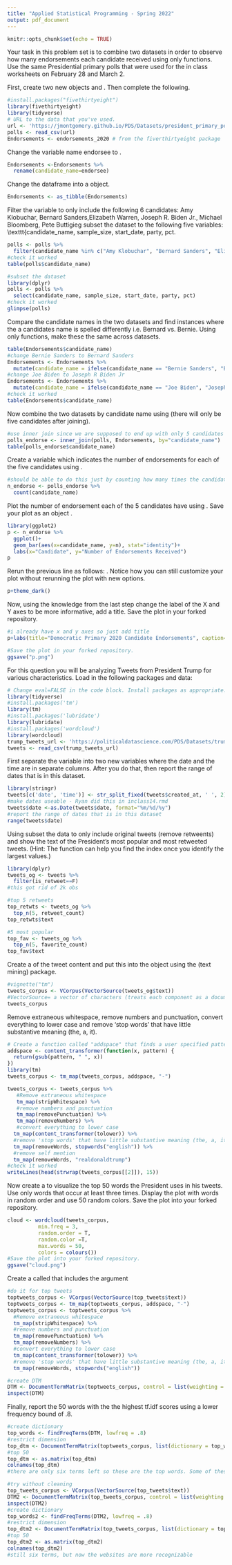 ```yaml
---
title: "Applied Statistical Programming - Spring 2022"
output: pdf_document
---
```


```r
knitr::opts_chunk$set(echo = TRUE)
```

\begin{center}
{\Large{\textbf{Problem Set 3}}} \\
\vspace{4 bp}
Due Wednesday, March 16, 10:00 AM (Before Class) \\
\end{center}

\section*{Instructions}
\begin{enumerate}
  \item The following questions should each be answered within an Rmarkdown file. Be sure to provide many comments in your code blocks to facilitate grading. Undocumented code will not be graded.
  \item Work on git. Continue to work in the repository you forked from \url{https://github.com/johnsontr/AppliedStatisticalProgramming2022} and add your code for Problem Set 4. Commit and push frequently. Use meaningful commit messages because these will affect your grade.
  \item You may work in teams, but each student should develop their own Rmarkdown file. To be clear, there should be no copy and paste. Each keystroke in the assignment should be your own.
  \item For students new to programming, this may take a while. Get started.
\end{enumerate}

\section*{\texttt{tidyverse}}

Your task in this problem set is to combine two datasets in order to observe how many endorsements each candidate received using only \texttt{dplyr} functions. Use the same Presidential primary polls that were used for the in class worksheets on February 28 and March 2.\

First, create two new objects \texttt{polls} and \texttt{Endorsements}. Then complete the following.
```r
#install.packages("fivethirtyeight")
library(fivethirtyeight)
library(tidyverse)
# URL to the data that you've used.
url <- 'https://jmontgomery.github.io/PDS/Datasets/president_primary_polls_feb2020.csv'
polls <- read_csv(url)
Endorsements <- endorsements_2020 # from the fiverthirtyeight package
```
Change the \texttt{Endorsements} variable name endorsee to \texttt{candidate\_name}.
```r
Endorsements <-Endorsements %>% 
  rename(candidate_name=endorsee)
```
Change the \texttt{Endorsements} dataframe into a \texttt{tibble} object.
```r
Endorsements <- as_tibble(Endorsements)
```
Filter the \texttt{poll} variable to only include the following 6 candidates: Amy Klobuchar, Bernard Sanders,Elizabeth Warren, Joseph R. Biden Jr., Michael Bloomberg, Pete Buttigieg \textbf{and} subset the dataset to the following five variables: \texttt{candidate\_name, sample\_size, start\_date, party, pct.
```r
polls <- polls %>% 
  filter(candidate_name %in% c("Amy Klobuchar", "Bernard Sanders", "Elizabeth Warren", "Joseph R. Biden Jr.", "Michael Bloomberg", "Pete Buttigieg"))
#check it worked
table(polls$candidate_name)

#subset the dataset 
library(dplyr)
polls <- polls %>% 
  select(candidate_name, sample_size, start_date, party, pct)
#check it worked
glimpse(polls)
```
Compare the candidate names in the two datasets and find instances where the a candidates name is spelled differently i.e. Bernard vs. Bernie. Using only \texttt{dplyr} functions, make these the same across datasets. 
```r
table(Endorsements$candidate_name)
#change Bernie Sanders to Bernard Sanders
Endorsements <- Endorsements %>% 
  mutate(candidate_name = ifelse(candidate_name == "Bernie Sanders", "Bernard Sanders", candidate_name))
#change Joe Biden to Joseph R Biden Jr
Endorsements <- Endorsements %>% 
  mutate(candidate_name = ifelse(candidate_name == "Joe Biden", "Joseph R. Biden Jr.", candidate_name))
#check it worked
table(Endorsements$candidate_name)
```
Now combine the two datasets by candidate name using \texttt{dplyr} (there will only be five candidates after joining).
```r
#use inner join since we are supposed to end up with only 5 candidates after joining and endorsements doesn't have bloomberg
polls_endorse <- inner_join(polls, Endorsements, by="candidate_name")
table(polls_endorse$candidate_name)
```
Create a variable which indicates the number of endorsements for each of the five candidates using \texttt{dplyr}.
```r
#should be able to do this just by counting how many times the candidate name appears in the dataset
n_endorse <- polls_endorse %>% 
  count(candidate_name)
```
Plot the number of endorsement each of the 5 candidates have using \texttt{ggplot()}. Save your plot as an object \texttt{p}.
```r
library(ggplot2)
p <- n_endorse %>% 
  ggplot()+
  geom_bar(aes(x=candidate_name, y=n), stat="identity")+
  labs(x="Candidate", y="Number of Endorsements Received")
p
```
Rerun the previous line as follows: \texttt{p + theme\_dark()}. Notice how you can still customize your plot without rerunning the plot with new options.
```r
p+theme_dark()
```
Now, using the knowledge from the last step change the label of the X and Y axes to be more informative, add a title. Save the plot in your forked repository.
```r
#i already have x and y axes so just add title
p+labs(title="Democratic Primary 2020 Candidate Endorsements", caption="data from https://jmontgomery.github.io/PDS/Datasets/president_primary_polls_feb2020.csv")

#Save the plot in your forked repository.
ggsave("p.png")
```
\newpage


\section*{Text-as-Data with \texttt{tidyverse}}

For this question you will be analyzing Tweets from President Trump for various characteristics. Load in the following packages and data:

```r
# Change eval=FALSE in the code block. Install packages as appropriate.
library(tidyverse)
#install.packages('tm')
library(tm) 
#install.packages('lubridate')
library(lubridate)
#install.packages('wordcloud')
library(wordcloud)
trump_tweets_url <- 'https://politicaldatascience.com/PDS/Datasets/trump_tweets.csv'
tweets <- read_csv(trump_tweets_url)
```

First separate the \texttt{created\_at} variable into two new variables where the date and the time are in separate columns. After you do that, then report the range of dates that is in this dataset.
```r
library(stringr)
tweets[c('date', 'time')] <- str_split_fixed(tweets$created_at, ' ', 2)
#make dates useable - Ryan did this in inclass14.rmd
tweets$date <-as.Date(tweets$date, format="%m/%d/%y")
#report the range of dates that is in this dataset
range(tweets$date)
```

Using \texttt{dplyr} subset the data to only include original tweets (remove retweents) and show the text of the President's \textbf{top 5} most popular and most retweeted tweets. (Hint: The \texttt{match} function can help you find the index once you identify the largest values.) 
```r
library(dplyr)
tweets_og <- tweets %>% 
  filter(is_retweet==F)
#this got rid of 2k obs

#top 5 retweets
top_retwts <- tweets_og %>% 
  top_n(5, retweet_count)
top_retwts$text

#5 most popular
top_fav <- tweets_og %>%
  top_n(5, favorite_count)
top_fav$text
```
Create a \textit{corpus} of the tweet content and put this into the object \texttt{Corpus} using the \texttt{tm} (text mining) package. 
```r
#vignette("tm")
tweets_corpus <- VCorpus(VectorSource(tweets_og$text))
#VectorSource= a vector of characters (treats each component as a document)
tweets_corpus
```
Remove extraneous whitespace, remove numbers and punctuation, convert everything to lower case and remove 'stop words' that have little substantive meaning (the, a, it).
```r
# Create a function called "addspace" that finds a user specified pattern and substitutes the pattern with a space.
addspace <- content_transformer(function(x, pattern) {
  return(gsub(pattern, " ", x))
})
library(tm)
tweets_corpus <- tm_map(tweets_corpus, addspace, "-")

tweets_corpus <- tweets_corpus %>% 
   #Remove extraneous whitespace
   tm_map(stripWhitespace) %>% 
   #remove numbers and punctuation
   tm_map(removePunctuation) %>% 
   tm_map(removeNumbers) %>% 
   #convert everything to lower case
  tm_map(content_transformer(tolower)) %>% 
  #remove 'stop words' that have little substantive meaning (the, a, it).
  tm_map(removeWords, stopwords("english")) %>% 
  #remove self mention
  tm_map(removeWords, "realdonaldtrump")
#check it worked
writeLines(head(strwrap(tweets_corpus[[2]]), 15))
```
Now create a \texttt{wordcloud} to visualize the top 50 words the President uses in his tweets. Use only words that occur at least three times. Display the plot with words in random order and use 50 random colors. Save the plot into your forked repository.
```r
cloud <- wordcloud(tweets_corpus,
          min.freq = 3, 
          random.order = T, 
          random.color =T, 
          max.words = 50, 
          colors = colours())
#Save the plot into your forked repository.
ggsave("cloud.png")
```
Create a \textit{document term matrix} called \texttt{DTM} that includes the argument \texttt{ control = list(weighting = weightTfIdf)}
```r
#do it for top tweets
toptweets_corpus <- VCorpus(VectorSource(top_tweets$text))
toptweets_corpus <- tm_map(toptweets_corpus, addspace, "-")
toptweets_corpus <- toptweets_corpus %>% 
  #Remove extraneous whitespace
  tm_map(stripWhitespace) %>% 
  #remove numbers and punctuation
  tm_map(removePunctuation) %>% 
  tm_map(removeNumbers) %>% 
  #convert everything to lower case
  tm_map(content_transformer(tolower)) %>% 
  #remove 'stop words' that have little substantive meaning (the, a, it).
  tm_map(removeWords, stopwords("english"))

#create DTM
DTM <- DocumentTermMatrix(toptweets_corpus, control = list(weighting = weightTfIdf))
inspect(DTM)
```
Finally, report the 50 words with the the highest tf.idf scores using a lower frequency bound of .8.
```r
#create dictionary
top_words <- findFreqTerms(DTM, lowfreq = .8)
#restrict dimension
top_dtm <- DocumentTermMatrix(toptweets_corpus, list(dictionary = top_words))
#top 50
top_dtm <- as.matrix(top_dtm)
colnames(top_dtm) 
#there are only six terms left so these are the top words. Some of these are obviously the parts to links so I'm not sure what happened there

#try without cleaning
top_tweets_corpus <- VCorpus(VectorSource(top_tweets$text))
DTM2 <- DocumentTermMatrix(top_tweets_corpus, control = list(weighting = weightTfIdf))
inspect(DTM2)
#create dictionary
top_words2 <- findFreqTerms(DTM2, lowfreq = .8)
#restrict dimension
top_dtm2 <- DocumentTermMatrix(top_tweets_corpus, list(dictionary = top_words2))
#top 50
top_dtm2 <- as.matrix(top_dtm2)
colnames(top_dtm2) 
#still six terms, but now the websites are more recognizable
```
